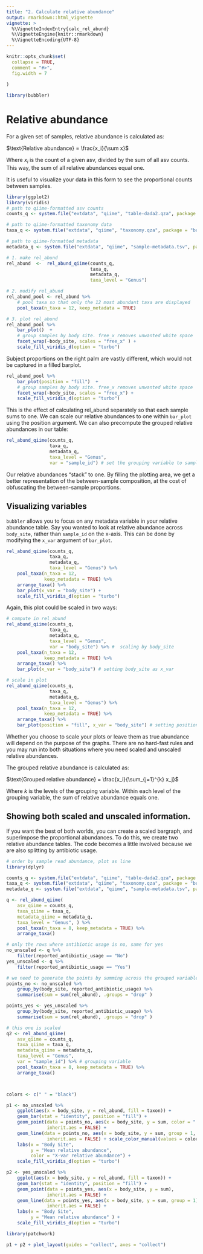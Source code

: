 ```yaml
---
title: "2. Calculate relative abundance"
output: rmarkdown::html_vignette
vignette: >
  %\VignetteIndexEntry{calc_rel_abund}
  %\VignetteEngine{knitr::rmarkdown}
  %\VignetteEncoding{UTF-8}
---
```


```r
knitr::opts_chunk$set(
  collapse = TRUE,
  comment = "#>", 
  fig.width = 7
  
)
```

```r
library(bubbler)
```
# Relative abundance
 
For a given set of samples, relative abundance is calculated as:


$\text{Relative abundance} = \frac{x_i}{\sum x}$


Where $x_i$ is the count of a given asv, divided by the sum of all asv counts. This way, the sum of all relative abundances equal one. 


It is useful to visualize your data in this form to see the proportional counts between samples. 


```r
library(ggplot2)
library(viridis)
# path to qiime-formatted asv counts 
counts_q <- system.file("extdata", "qiime", "table-dada2.qza", package = "bubbler")

# path to qiime-formatted taxonomy data 
taxa_q <- system.file("extdata", "qiime", "taxonomy.qza", package = "bubbler")

# path to qiime-formatted metadata
metadata_q <- system.file("extdata", "qiime", "sample-metadata.tsv", package = "bubbler")

```

```r
# 1. make rel_abund
rel_abund  <-  rel_abund_qiime(counts_q, 
                               taxa_q, 
                               metadata_q,
                               taxa_level = "Genus")

# 2. modify rel_abund
rel_abund_pool <- rel_abund %>%
    # pool taxa so that only the 12 most abundant taxa are displayed 
    pool_taxa(n_taxa = 12, keep_metadata = TRUE) 

# 3. plot rel_abund
rel_abund_pool %>%
    bar_plot()  + 
    # group samples by body site. free_x removes unwanted white space
    facet_wrap(~body_site, scales = "free_x" ) +
    scale_fill_viridis_d(option = "turbo")

```


Subject proportions on the right palm are vastly different, which would not be captured in a filled barplot. 


```r
rel_abund_pool %>%
    bar_plot(position = "fill")  + 
    # group samples by body site. free_x removes unwanted white space
    facet_wrap(~body_site, scales = "free_x") + 
    scale_fill_viridis_d(option = "turbo") 
```

This is the effect of calculating rel_abund separately so that each sample sums to one. We can scale our relative abundances to one within `bar_plot` using the position argument. We can also precompute the grouped relative abundances in our table:


```r
rel_abund_qiime(counts_q, 
                taxa_q,
                metadata_q,
                taxa_level = "Genus",
                var = "sample_id") # set the grouping variable to sample_id
```


Our relative abundances "stack" to one. By filling the plotting area, we get a better representation of the between-sample composition, at the cost of obfuscating the between-sample proportions. 

## Visualizing variables 

`bubbler`  allows you to focus on any metadata variable in your relative abundance table. Say you wanted to look at relative abundance across `body_site`, rather than `sample_id` on the x-axis. This can be done by modifying the `x_var` argument of `bar_plot`.


```r
rel_abund_qiime(counts_q,
                taxa_q,
                metadata_q,
                taxa_level = "Genus") %>%
    pool_taxa(n_taxa = 12,
              keep_metadata = TRUE) %>%
    arrange_taxa() %>%
    bar_plot(x_var = "body_site") + 
    scale_fill_viridis_d(option = "turbo") 
```


Again, this plot could be scaled in two ways: 


```r
# compute in rel_abund
rel_abund_qiime(counts_q,
                taxa_q,
                metadata_q,
                taxa_level = "Genus",
                var = "body_site") %>% #  scaling by body_site
    pool_taxa(n_taxa = 12,
              keep_metadata = TRUE) %>%
    arrange_taxa() %>%
    bar_plot(x_var = "body_site") # setting body_site as x_var

# scale in plot
rel_abund_qiime(counts_q,
                taxa_q,
                metadata_q,
                taxa_level = "Genus") %>%
    pool_taxa(n_taxa = 12,
              keep_metadata = TRUE) %>%
    arrange_taxa() %>%
    bar_plot(position = "fill", x_var = "body_site") # setting position as fill

```
Whether you choose to scale your plots or leave them as true abundance will depend on the purpose of the graphs. There are no hard-fast rules and you may run into both situations where you need scaled and unscaled relative abundances. 

The grouped relative abundance is calculated as: 

$\text{Grouped relative abundance} = \frac{x_i}{\sum_{j=1}^{k} x_j}$

Where $k$ is the levels of the grouping variable. Within each level of the grouping
variable, the sum of relative abundance equals one. 


## Showing both scaled and unscaled information.

If you want the best of both worlds, you can create a scaled bargraph, and superimpose the proportional abundances. To do this, we create two relative abundance tables. The code becomes a little involved because we are also splitting by antibiotic usage.  

```r
# order by sample read abundance, plot as line
library(dplyr)

counts_q <- system.file("extdata", "qiime", "table-dada2.qza", package = "bubbler")
taxa_q <- system.file("extdata", "qiime", "taxonomy.qza", package = "bubbler")
metadata_q <- system.file("extdata", "qiime", "sample-metadata.tsv", package = "bubbler")

q <- rel_abund_qiime(
    asv_qiime = counts_q,
    taxa_qiime = taxa_q,
    metadata_qiime = metadata_q,
    taxa_level = "Genus", ) %>% 
    pool_taxa(n_taxa = 8, keep_metadata = TRUE) %>%
    arrange_taxa()

# only the rows where antibiotic usage is no, same for yes
no_unscaled <- q %>%
    filter(reported_antibiotic_usage == "No")
yes_unscaled <- q %>%
    filter(reported_antibiotic_usage == "Yes")

# we need to generate the points by summing across the grouped variable
points_no <- no_unscaled %>%
    group_by(body_site, reported_antibiotic_usage) %>%
    summarise(sum = sum(rel_abund), .groups = "drop" ) 

points_yes <- yes_unscaled %>%
    group_by(body_site, reported_antibiotic_usage) %>%
    summarise(sum = sum(rel_abund), .groups = "drop" ) 

# this one is scaled
q2 <- rel_abund_qiime(
    asv_qiime = counts_q,
    taxa_qiime = taxa_q,
    metadata_qiime = metadata_q,
    taxa_level = "Genus",
    var = "sample_id") %>% # grouping variable
    pool_taxa(n_taxa = 8, keep_metadata = TRUE) %>%
    arrange_taxa()



colors <- c(" " = "black")

p1 <- no_unscaled %>%
    ggplot(aes(x = body_site, y = rel_abund, fill = taxon)) +
    geom_bar(stat = "identity", position = "fill") +
    geom_point(data = points_no, aes(x = body_site, y = sum, color = " "),
               inherit.aes = FALSE) +
    geom_line(data = points_no, aes(x = body_site, y = sum, group = 1, color = " "),
               inherit.aes = FALSE) + scale_color_manual(values = colors) +
    labs(x = "Body Site",
         y = "Mean relative abundance",
         color = "X-var relative abundance") + 
    scale_fill_viridis_d(option = "turbo")

p2 <- yes_unscaled %>%
    ggplot(aes(x = body_site, y = rel_abund, fill = taxon)) +
    geom_bar(stat = "identity", position = "fill") +
    geom_point(data = points_yes, aes(x = body_site, y = sum),
               inherit.aes = FALSE) +
    geom_line(data = points_yes, aes(x = body_site, y = sum, group = 1),
               inherit.aes = FALSE) +
    labs(x = "Body Site",
         y = "Mean relative abundance" ) + 
    scale_fill_viridis_d(option = "turbo")

library(patchwork)

p1 + p2 + plot_layout(guides = "collect", axes = "collect")

```




